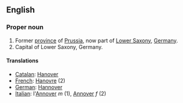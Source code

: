 ==English==

===Proper noun===

#Former [[province]] of [[Prussia]], now part of [[Lower Saxony]], [[Germany]].
#Capital of Lower Saxony, Germany.

====Translations====
*[[Catalan]]: [[Hanover]]
*[[French]]: [[Hanovre]] (2)
*[[German]]: [[Hannover]]
*[[Italian]]: l'[[Annover]] ''m'' (1), [[Annover]] ''f'' (2)